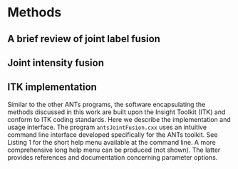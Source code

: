 
# Methods


## A brief review of joint label fusion




## Joint intensity fusion









## ITK implementation

Similar to the other ANTs programs, the software encapsulating
the methods discussed in this work are built upon the Insight Toolkit
(ITK) and conform to ITK coding standards.  Here we describe the implementation
and usage interface.  The program ``antsJointFusion.cxx`` uses an intuitive
command line interface developed specifically for the ANTs toolkit.  See
Listing 1 for the short help menu available
at the command line.  A more comprehensive long help menu can be produced
(not shown).  The latter provides references and documentation concerning
parameter options.  


\begin{lstlisting}
COMMAND:
     antsJointFusion

OPTIONS:
     -d, --image-dimensionality 2/3/4
     -t, --target-image targetImage
                        [targetImageModality0,...,targetImageModalityN]
     -g, --atlas-image atlasImage
                       [atlasImageModality0,...,atlasImageModalityN]
     -l, --atlas-segmentation atlasSegmentation
     -a, --alpha 0.1
     -b, --beta 2.0
     -c, --constrain-nonnegative (0)/1
     -p, --patch-radius 2
                        2x2x2
     -m, --patch-metric (PC)/MSQ
     -s, --search-radius 3
                         3x3x3
                         searchRadiusMap.nii.gz
     -e, --exclusion-image label[exclusionImage]
     -x, --mask-image maskImageFilename
     -o, --output labelFusionImage
                  intensityFusionImageFileNameFormat
                  [labelFusionImage,intensityFusionImageFileNameFormat,
                              <labelPosteriorProbabilityImageFileNameFormat>,
                              <atlasVotingWeightImageFileNameFormat>]
     --version
     -v, --verbose (0)/1
     -h
     --help
\end{lstlisting}
